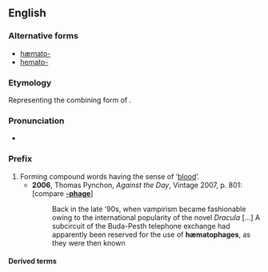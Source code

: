 ==English==

===Alternative forms===
* [[hæmato-]]
* [[hemato-]]

===Etymology===
Representing the combining form of {{etyl|grc|en}} {{term|αἷμα||blood|lang=grc}}.

===Pronunciation===
* {{IPA|/hiːmətəʊ/}}

===Prefix===
{{en-prefix}}

# Forming compound words having the sense of ‘[[blood]]’.
#* '''2006''', Thomas Pynchon, ''Against the Day'', Vintage 2007, p. 801: [compare '''[[-phage]]''']
#*: Back in the late ’90s, when vampirism became fashionable owing to the international popularity of the novel ''Dracula'' [...] A subcircuit of the Buda-Pesth telephone exchange had apparently been reserved for the use of '''hæmatophages''', as they were then known

====Derived terms====
{{prefixsee|en}}